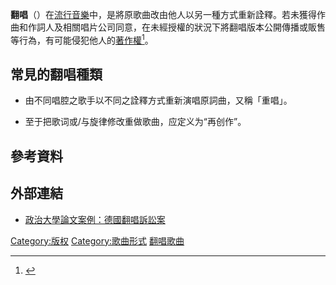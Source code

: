 {{legal}}
'''翻唱'''（{{lang-en|Cover}}）在[[流行音樂|流行音樂]]中，是將原歌曲改由他人以另一種方式重新詮釋。若未獲得作曲和作詞人及相關唱片公司同意，在未經授權的狀況下將翻唱版本公開傳播或販售等行為，有可能侵犯他人的[[著作權|著作權]]<ref>{{cite news|title=网络歌手法律意识淡 网络“翻唱”是盗窃行为？|publisher=江南時報|url=http://news.xinhuanet.com/newmedia/2005-03/30/content_2761321.htm|author=朱彦荣|date=2005年3月30日|accessdate=2009年5月10日|deadurl=yes|archiveurl=https://web.archive.org/web/20090816001012/http://news.xinhuanet.com/newmedia/2005-03/30/content_2761321.htm|archivedate=2009年8月16日}}</ref>。

==常見的翻唱種類==
*由不同唱腔之歌手以不同之詮釋方式重新演唱原詞曲，又稱「重唱」。

*至于把歌词或/与旋律修改重做歌曲，应定义为“再创作”。

==參考資料==
<references />

==外部連結==
*[http://iip.nccu.edu.tw:8090/iip/document/case_2001_3_10.pdf 政治大學論文案例：德國翻唱訴訟案]{{dead link|date=2018年4月 |bot=InternetArchiveBot |fix-attempted=yes }}

{{Authority control}}

{{law-stub}}
{{music-stub}}

[[Category:版权|Category:版权]]
[[Category:歌曲形式|Category:歌曲形式]]
[[Category:翻唱歌曲|]]